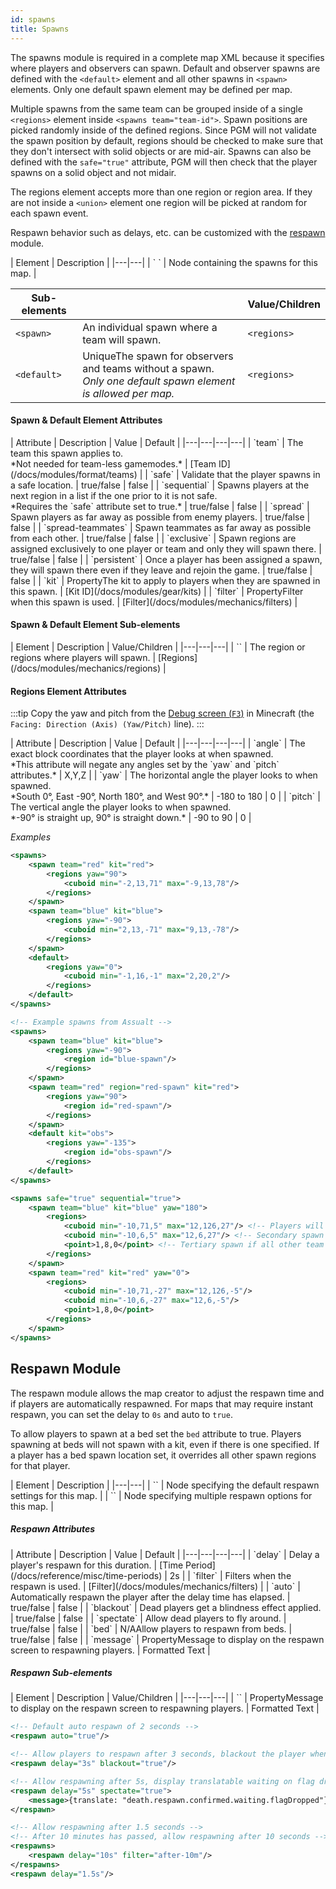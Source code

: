 ```yaml
---
id: spawns
title: Spawns
---
```


The spawns module is required in a complete map XML because it specifies where players and observers can spawn. 
Default and observer spawns are defined with the `<default>` element and all other spawns in `<spawn>` elements. 
Only one default spawn element may be defined per map.

Multiple spawns from the same team can be grouped inside of a single `<regions>` element inside `<spawns team="team-id">`. 
Spawn positions are picked randomly inside of the defined regions. 
Since PGM will not validate the spawn position by default, regions should be checked to make sure that they don't intersect with solid objects or are mid-air. 
Spawns can also be defined with the `safe="true"` attribute, PGM will then check that the player spawns on a solid object and not midair.

The regions element accepts more than one region or region area. 
If they are not inside a `<union>` element one region will be picked at random for each spawn event.

Respawn behavior such as delays, etc. can be customized with the [respawn](#respawn) module.

<div className="table-container">
  | Element | Description |
  |---|---|
  | `<spawns> </spawns>` | Node containing the spawns for this map. |
  
  | Sub-elements || Value/Children |
  |---|---|---|
  | `<spawn>` | An individual spawn where a team will spawn. | `<regions>` |
  | `<default>` | <span className="badge badge--warning" title="Only one of this child permitted per parent">Unique</span>The spawn for observers and teams without a spawn.<br />*Only one default spawn element is allowed per map.* | `<regions>` |
</div>

#### Spawn & Default Element Attributes

<div className="table-container">
  | Attribute | Description | Value | Default |
  |---|---|---|---|
  | `team` | The team this spawn applies to.<br />*Not needed for team-less gamemodes.* | [Team ID](/docs/modules/format/teams) |
  | `safe` | Validate that the player spawns in a safe location. | <span className="badge badge--primary">true/false</span> | false |
  | `sequential` | Spawns players at the next region in a list if the one prior to it is not safe.<br />*Requires the `safe` attribute set to true.* | <span className="badge badge--primary">true/false</span> | false |
  | `spread` | Spawn players as far away as possible from enemy players. | <span className="badge badge--primary">true/false</span> | false |
  | `spread-teammates` | Spawn teammates as far away as possible from each other. | <span className="badge badge--primary">true/false</span> | false |
  | `exclusive` | Spawn regions are assigned exclusively to one player or team and only they will spawn there. | <span className="badge badge--primary">true/false</span> | false |
  | `persistent` | Once a player has been assigned a spawn, they will spawn there even if they leave and rejoin the game. | <span className="badge badge--primary">true/false</span> | false |
  | `kit` | <span className="badge badge--secondary" title="Can be either this attribute or a sub-element.">Property</span>The kit to apply to players when they are spawned in this spawn. | [Kit ID](/docs/modules/gear/kits) |
  | `filter` | <span className="badge badge--secondary" title="Can be either this attribute or a sub-element.">Property</span>Filter when this spawn is used. | [Filter](/docs/modules/mechanics/filters) |
</div>

#### Spawn & Default Element Sub-elements

<div className="table-container">
  | Element | Description | Value/Children |
  |---|---|---|
  | `<regions>` | The region or regions where players will spawn. | [Regions](/docs/modules/mechanics/regions) |
</div>

#### Regions Element Attributes

:::tip
Copy the yaw and pitch from the [Debug screen (`F3`)](https://minecraft.wiki/w/Debug_screen) in Minecraft (the `Facing: Direction (Axis) (Yaw/Pitch)` line).
:::

<div className="table-container">
  | Attribute | Description | Value | Default |
  |---|---|---|---|
  | `angle` | The exact block coordinates that the player looks at when spawned.<br />*This attribute will negate any angles set by the `yaw` and `pitch` attributes.* | <span className="badge badge--primary">X,Y,Z</span> |
  | `yaw` | The horizontal angle the player looks to when spawned.<br />*South 0&deg;, East -90&deg;, North 180&deg;, and West 90&deg;.* | <span className="badge badge--primary">-180 to 180</span> | 0 |
  | `pitch` | The vertical angle the player looks to when spawned.<br />*-90&deg; is straight up, 90&deg; is straight down.* | <span className="badge badge--primary">-90 to 90</span> | 0 |
</div>

_Examples_

```xml
<spawns>
    <spawn team="red" kit="red">
        <regions yaw="90">
            <cuboid min="-2,13,71" max="-9,13,78"/>
        </regions>
    </spawn>
    <spawn team="blue" kit="blue">
        <regions yaw="-90">
            <cuboid min="2,13,-71" max="9,13,-78"/>
        </regions>
    </spawn>
    <default>
        <regions yaw="0">
            <cuboid min="-1,16,-1" max="2,20,2"/>
        </regions>
    </default>
</spawns>
```

```xml
<!-- Example spawns from Assualt -->
<spawns>
    <spawn team="blue" kit="blue">
        <regions yaw="-90">
            <region id="blue-spawn"/>
        </regions>
    </spawn>
    <spawn team="red" region="red-spawn" kit="red">
        <regions yaw="90">
            <region id="red-spawn"/>
        </regions>
    </spawn>
    <default kit="obs">
        <regions yaw="-135">
            <region id="obs-spawn"/>
        </regions>
    </default>
</spawns>

<spawns safe="true" sequential="true">
    <spawn team="blue" kit="blue" yaw="180">
        <regions>
            <cuboid min="-10,71,5" max="12,126,27"/> <!-- Players will spawn here first -->
            <cuboid min="-10,6,5" max="12,6,27"/> <!-- Secondary spawn if the first isn't available -->
            <point>1,8,0</point> <!-- Tertiary spawn if all other team spawns aren't safe -->
        </regions>
    </spawn>
    <spawn team="red" kit="red" yaw="0">
        <regions>
            <cuboid min="-10,71,-27" max="12,126,-5"/>
            <cuboid min="-10,6,-27" max="12,6,-5"/>
            <point>1,8,0</point>
        </regions>
    </spawn>
</spawns>
```

## Respawn Module

The respawn module allows the map creator to adjust the respawn time and if players are automatically respawned. 
For maps that may require instant respawn, you can set the delay to `0s` and auto to `true`.

To allow players to spawn at a bed set the `bed` attribute to true. 
Players spawning at beds will not spawn with a kit, even if there is one specified. 
If a player has a bed spawn location set, it overrides all other spawn regions for that player.

<div className="table-container">
  | Element | Description |
  |---|---|
  | `<respawn/>` | Node specifying the default respawn settings for this map. |
  | `<respawns>` | Node specifying multiple respawn options for this map. |
</div>

##### Respawn Attributes

<div className="table-container">
  | Attribute | Description | Value | Default |
  |---|---|---|---|
  | `delay` | Delay a player's respawn for this duration. | [Time Period](/docs/reference/misc/time-periods) | 2s |
  | `filter` | Filters when the respawn is used. | [Filter](/docs/modules/mechanics/filters) |
  | `auto` | Automatically respawn the player after the delay time has elapsed. | <span className="badge badge--primary">true/false</span> | false |
  | `blackout` | Dead players get a blindness effect applied. | <span className="badge badge--primary">true/false</span> | false |
  | `spectate` | Allow dead players to fly around. | <span className="badge badge--primary">true/false</span> | false |
  | `bed` | <span className="badge badge--danger">N/A</span>Allow players to respawn from beds. | <span className="badge badge--primary">true/false</span> | false |
  | `message` | <span className="badge badge--secondary" title="Can be either this attribute or a sub-element.">Property</span>Message to display on the respawn screen to respawning players. | <span className="badge badge--primary">Formatted Text</span> |
</div>

##### Respawn Sub-elements

<div className="table-container">
  | Element | Description | Value/Children |
  |---|---|---|
  | `<message>` | <span className="badge badge--secondary" title="Can be either this sub-element or an attribute.">Property</span>Message to display on the respawn screen to respawning players. | <span className="badge badge--primary">Formatted Text</span> |
</div>

```xml
<!-- Default auto respawn of 2 seconds -->
<respawn auto="true"/>

<!-- Allow players to respawn after 3 seconds, blackout the player when they die -->
<respawn delay="3s" blackout="true"/>

<!-- Allow respawning after 5s, display translatable waiting on flag drop respawn message -->
<respawn delay="5s" spectate="true">
    <message>{translate: "death.respawn.confirmed.waiting.flagDropped"}</message>
</respawn>

<!-- Allow respawning after 1.5 seconds -->
<!-- After 10 minutes has passed, allow respawning after 10 seconds -->
<respawns>
    <respawn delay="10s" filter="after-10m"/>
</respawns>
<respawn delay="1.5s"/>
```
